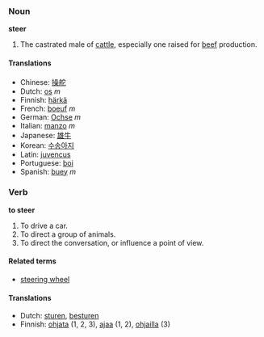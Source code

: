 ===Noun===
'''steer'''

#The castrated male of [[cattle]], especially one raised for [[beef]] production.

====Translations====
*Chinese: [[操舵]]
*Dutch: [[os]] ''m''
*Finnish: [[härkä]]
*French: [[boeuf]] ''m''
*German: [[Ochse]] ''m''
*Italian: [[manzo]] ''m''
*Japanese: [[雄牛]] 
*Korean: [[수송아지]]
*Latin: [[juvencus]]
*Portuguese: [[boi]]
*Spanish: [[buey]] ''m''

===Verb===
'''to steer'''

# To drive a car.
# To direct a group of animals.
# To direct the conversation, or influence a point of view.


====Related terms====
*[[steering wheel]]

====Translations====
*Dutch: [[sturen]], [[besturen]]
*Finnish: [[ohjata]] (1, 2, 3), [[ajaa]] (1, 2), [[ohjailla]] (3)